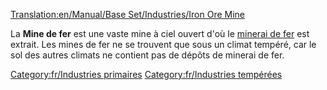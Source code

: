 [[Translation:en/Manual/Base Set/Industries/Iron Ore Mine]]

{{fr/Industries|image=en/Ironoremine.png
|nom=Mine de fer
|climats=[[fr/Manual/Climat#Tempéré|Tempéré]]
|accepte=Rien
|produit=[[fr/Manual/Base Set/Cargos/Minerai de fer|Minerai de fer]]
}}
La '''Mine de fer''' est une vaste mine à ciel ouvert d'où le [[fr/Manual/Base Set/Cargos/Minerai de fer|minerai de fer]] est extrait. Les mines de fer ne se trouvent que sous un climat tempéré, car le sol des autres climats ne contient pas de dépôts de minerai de fer.

[[Category:fr/Industries primaires]]
[[Category:fr/Industries tempérées]]